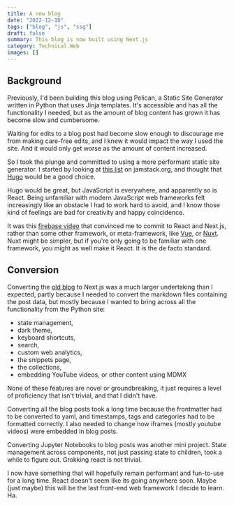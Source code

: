 ```yaml
---
title: A new blog
date: "2022-12-18"
tags: ["blog", "js", "ssg"]
draft: false
summary: This blog is now built using Next.js
category: Technical.Web
images: []
---
```


## Background

Previously, I'd been building this blog using Pelican, a Static Site Generator
written in Python that uses Jinja templates. It's accessible and has all the
functionality I needed, but as the amount of blog content has grown it has
become slow and cumbersome.

Waiting for edits to a blog post had become slow enough to discourage me from
making care-free edits, and I knew it would impact the way I used the site. And
it would only get worse as the amount of content increased.

So I took the plunge and committed to using a more performant static site
generator. I started by looking at [this list](https://jamstack.org/generators/)
on jamstack.org, and thought that [Hugo](https://gohugo.io/) would be a good choice.

Hugo would be great, but JavaScript is everywhere, and apparently so is React.
Being unfamiliar with modern JavaScript web frameworks felt increasingly like an
obstacle I had to work hard to avoid, and I know those kind of feelings are bad for
creativity and happy coincidence.

It was this [firebase video](https://youtu.be/SJeBRW1QQMA) that convinced me to commit to
React and Next.js, rather than some other framework, or meta-framework, like
[Vue](https://vuejs.org/), or [Nuxt](https://nuxtjs.org/). Nuxt might be
simpler, but if you're only going to be familiar with one framework, you might
as well make it React. It is the de facto standard.

## Conversion

Converting the [old blog](https://python-blog.johnmathews.is) to Next.js was a
much larger undertaking than I expected, partly because I needed to convert the
markdown files containing the post data, but mostly because I wanted to bring
across all the functionality from the Python site:

- state management,
- dark theme,
- keyboard shortcuts,
- search,
- custom web analytics,
- the snippets page,
- the collections,
- embedding YouTube videos, or other content using MDMX

None of these features are novel or groundbreaking, it just requires a level of
proficiency that isn't trivial, and that I didn't have.

Converting all the blog posts took a long time because the frontmatter had to be
converted to yaml, and timestamps, tags and categories had to be formatted
correctly. I also needed to change how iframes (mostly youtube videos) were
embedded in blog posts.

Converting Jupyter Notebooks to blog posts was another mini project. State
management across components, not just passing state to children, took a
while to figure out. Grokking react is not trivial.

I now have something that will hopefully remain performant and fun-to-use for a
long time. React doesn't seem like its going anywhere soon. Maybe (just maybe)
this will be the last front-end web framework I decide to learn. Ha.
